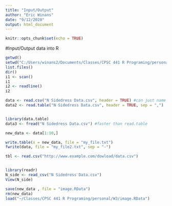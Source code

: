 ```yaml
---
title: "Input/Output"
author: "Eric Winans"
date: "9/12/2020"
output: html_document
---
```

```r
knitr::opts_chunk$set(echo = TRUE)
```

#Input/Output data into R

```r
getwd()
setwd("C:/Users/winans2/Documents/Classes/CPSC 441 R Programing/personal/W3")
list.files()
dir()
i1 <- scan()
i1
i2 <- readline()
i2

data <- read.csv("N Sidedress Data.csv", header = TRUE) #can just name a doc inside home directory, or provide a new path
data2 <- read.table("N Sidedress Data.csv", header = TRUE, sep = ",")


library(data.table)
data3 <- fread("N Sidedress Data.csv") #faster than read.table

new_data <- data[1:10,]

write.table(x = new_data, file = "my_file.txt")
fwrite(data, file = "my_file2.txt", sep = "-")

tbl <- read.csv("http://www.example.com/dowload/data.csv")


library(readr)
N_side <- read_csv("N Sidedress Data.csv")
View(N_side)
```

```r
save(new_data , file = "image.RData")
rm(new_data)
load("~/Classes/CPSC 441 R Programing/personal/W3/image.RData")
```


